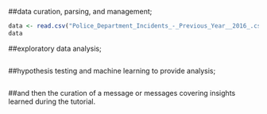 

##data curation, parsing, and management; 
```r

data <- read.csv("Police_Department_Incidents_-_Previous_Year__2016_.csv")
data

```


##exploratory data analysis; 
```r


```



##hypothesis testing and machine learning to provide analysis; 

```r


```






##and then the curation of a message or messages covering insights learned during the tutorial.
```r


```